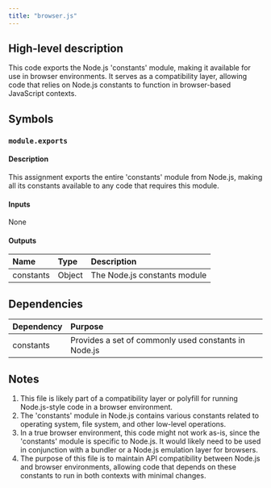 ```yaml
---
title: "browser.js"
---
```


## High-level description
This code exports the Node.js 'constants' module, making it available for use in browser environments. It serves as a compatibility layer, allowing code that relies on Node.js constants to function in browser-based JavaScript contexts.

## Symbols

### `module.exports`
#### Description
This assignment exports the entire 'constants' module from Node.js, making all its constants available to any code that requires this module.

#### Inputs
None

#### Outputs
| Name | Type | Description |
|:-----|:-----|:------------|
| constants | Object | The Node.js constants module |

## Dependencies
| Dependency | Purpose |
|:-----------|:--------|
| constants | Provides a set of commonly used constants in Node.js |

## Notes
1. This file is likely part of a compatibility layer or polyfill for running Node.js-style code in a browser environment.
2. The 'constants' module in Node.js contains various constants related to operating system, file system, and other low-level operations.
3. In a true browser environment, this code might not work as-is, since the 'constants' module is specific to Node.js. It would likely need to be used in conjunction with a bundler or a Node.js emulation layer for browsers.
4. The purpose of this file is to maintain API compatibility between Node.js and browser environments, allowing code that depends on these constants to run in both contexts with minimal changes.
